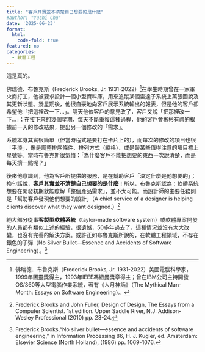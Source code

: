 ```yaml
---
title: "客戶其實並不清楚自己想要的是什麼"
#author: "Yuchi Chu"
date: '2025-06-23'
format: 
  html:
    code-fold: true
featured: no
categories:
  - 軟體工程
---
```


這是真的。

佛瑞德．布魯克斯（Frederick Brooks, Jr. 1931-2022）[^1]在學生時期曾在一家軍火商打工，他被要求設計一個小型資料庫，用來追蹤某個雷達子系統上萬張圖說及其更新狀態。幾星期後，他很自豪地向客戶展示系統輸出的報表，但是他的客戶卻希望他「把這裡改一下…」。隔天他依客戶的意見改了，客戶又說「把那裡改一下…」；在接下來的幾個星期，每天不斷重複這種過程，他的客戶會彬彬有禮的根據前一天的修改結果，提出另一個修改的「需求」。

[^1]: 佛瑞德．布魯克斯（Frederick Brooks, Jr. 1931-2022）美國電腦科學家，1999年圖靈獎得主，1993年IEEE馮紐曼獎章得主；曾在IBM公司主持開發OS/360等大型電腦作業系統，著有《人月神話》（The Mythical Man-Month: Essays on Software Engineering）。

系統本身其實很簡單（但當時程式是要打在卡片上的），而每次的修改的項目也很「平淡」，像是調整排序條件、排列方式（縮格）、或是替某些值得注意的項目標上星號等。當時布魯克斯很氣憤：「為什麼客戶不能把想要的東西一次說清楚，而是每天擠一點呢？」

後來他意識到，他為客戶所提供的服務，是在幫助客戶「決定什麼是他想要的」；換句話說，**客戶其實並不清楚自己想要的是什麼**！所以，布魯克斯認為：軟體系統想要在開發初期就能瞭解「整個產品需求」，並不太可能。而設計師的主要任務則是「幫助客戶發現他們想要的設計」（A chief service of a designer is helping clients discover what they want designed.）[^2]

[^2]: Frederick Brooks and John Fuller, Design of Design, The Essays from a Computer Scientist. 1st edition. Upper Saddle River, N.J: Addison-Wesley Professional (2010) pp. 23-24.

絕大部分從事**客製型軟體系統**（taylor-made software system）或軟體專案開發的人員都有類似上述的經驗，很遺憾，50多年過去了，這種情況並沒有太大改變，也沒有完善的解決方案。或許正如布魯克斯所說的，在軟體工程領域，不存在銀色的子彈（No Silver Bullet—Essence and Accidents of Software Engineering）。[^3]

[^3]: Frederick Brooks,"No silver bullet—essence and accidents of software engineering," in Information Processing 86, H. J. Kugler, ed. Amsterdam: Elsevier Science (North Holland), (1986) pp. 1069-1076.
